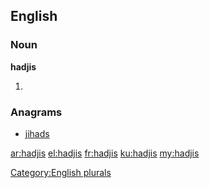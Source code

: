 ==English==

===Noun===
'''hadjis'''

# {{plural of|[[hadji]]}}

===Anagrams===
* [[jihads#English|jihads]]

[[Category:English plurals]]

[[ar:hadjis]]
[[el:hadjis]]
[[fr:hadjis]]
[[ku:hadjis]]
[[my:hadjis]]